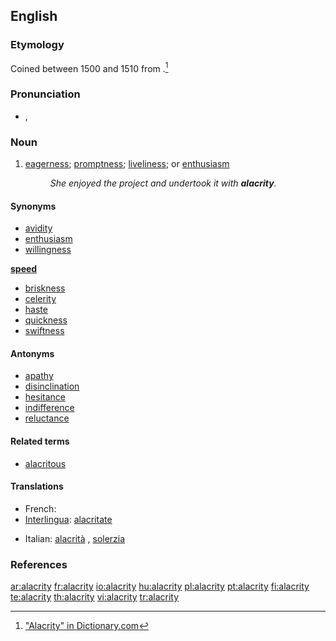 ==English==

===Etymology===
Coined between 1500 and 1510 from {{etyl|la}} {{term|alacritas|alacritās|lang=la}}.<ref>[http://dictionary.reference.com/browse/alacrity "Alacrity" in Dictionary.com]</ref>

===Pronunciation===
* {{a|US}} {{IPA|/əˈlækɹɪti/}}, {{SAMPA|/@"l{krIti/}}
*: {{audio|en-us-alacrity.ogg|Audio (US)}}

===Noun===
{{en-noun|alacrities}}

# [[eagerness]]; [[promptness]]; [[liveliness]]; or [[enthusiasm]]
#:''She enjoyed the project and undertook it with '''alacrity'''.''

====Synonyms====
* [[avidity]]
* [[enthusiasm]]
* [[willingness]]
'''[[speed]]'''
* [[briskness]]
* [[celerity]]
* [[haste]]
* [[quickness]]
* [[swiftness]]

====Antonyms====
* [[apathy]]
* [[disinclination]]
* [[hesitance]]
* [[indifference]]
* [[reluctance]]

====Related terms====
* [[alacritous]]

====Translations====
{{trans-top|eagerness}} 
*French: {{t|fr|empressement|m}}
*[[Interlingua]]: [[alacritate]]
{{trans-mid}}
*Italian: [[alacrità]] {{f}}, [[solerzia]] {{f}}
{{trans-bottom}}

===References===

<div class="references"><references/></div>

[[ar:alacrity]]
[[fr:alacrity]]
[[io:alacrity]]
[[hu:alacrity]]
[[pl:alacrity]]
[[pt:alacrity]]
[[fi:alacrity]]
[[te:alacrity]]
[[th:alacrity]]
[[vi:alacrity]]
[[tr:alacrity]]